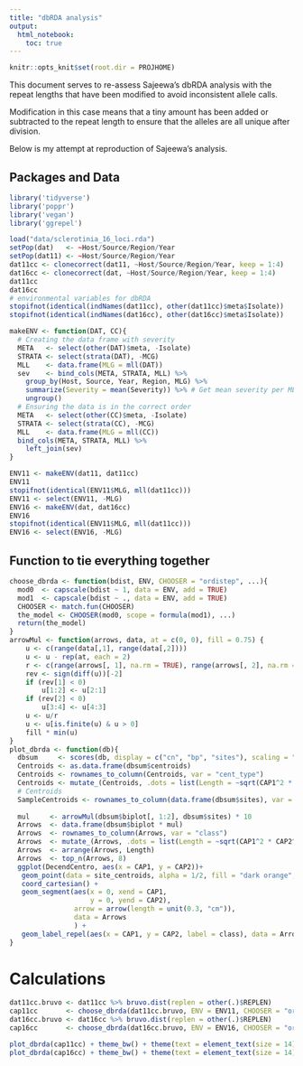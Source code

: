 ```yaml
---
title: "dbRDA analysis"
output: 
  html_notebook:
    toc: true
---
```



```r
knitr::opts_knit$set(root.dir = PROJHOME)
```


This document serves to re-assess Sajeewa's dbRDA analysis with the repeat
lengths that have been modified to avoid inconsistent allele calls. 

Modification in this case means that a tiny amount has been added or subtracted
to the repeat length to ensure that the alleles are all unique after division.

Below is my attempt at reproduction of Sajeewa's analysis.

## Packages and Data

```r
library('tidyverse')
library('poppr')
library('vegan')
library('ggrepel')
```


```r
load("data/sclerotinia_16_loci.rda")
setPop(dat)   <- ~Host/Source/Region/Year
setPop(dat11) <- ~Host/Source/Region/Year
dat11cc <- clonecorrect(dat11, ~Host/Source/Region/Year, keep = 1:4)
dat16cc <- clonecorrect(dat, ~Host/Source/Region/Year, keep = 1:4)
dat11cc
dat16cc
# environmental variables for dbRDA
stopifnot(identical(indNames(dat11cc), other(dat11cc)$meta$Isolate))
stopifnot(identical(indNames(dat16cc), other(dat16cc)$meta$Isolate))

makeENV <- function(DAT, CC){
  # Creating the data frame with severity
  META   <- select(other(DAT)$meta, -Isolate)
  STRATA <- select(strata(DAT), -MCG)
  MLL    <- data.frame(MLG = mll(DAT))
  sev    <- bind_cols(META, STRATA, MLL) %>%
    group_by(Host, Source, Year, Region, MLG) %>% 
    summarize(Severity = mean(Severity)) %>% # Get mean severity per MLG
    ungroup()
  # Ensuring the data is in the correct order
  META   <- select(other(CC)$meta, -Isolate)
  STRATA <- select(strata(CC), -MCG)
  MLL    <- data.frame(MLG = mll(CC))
  bind_cols(META, STRATA, MLL) %>% 
    left_join(sev)
}

ENV11 <- makeENV(dat11, dat11cc)
ENV11
stopifnot(identical(ENV11$MLG, mll(dat11cc)))
ENV11 <- select(ENV11, -MLG)
ENV16 <- makeENV(dat, dat16cc)
ENV16
stopifnot(identical(ENV11$MLG, mll(dat11cc)))
ENV16 <- select(ENV16, -MLG)
```


## Function to tie everything together


```r
choose_dbrda <- function(bdist, ENV, CHOOSER = "ordistep", ...){
  mod0  <- capscale(bdist ~ 1, data = ENV, add = TRUE)
  mod1  <- capscale(bdist ~ ., data = ENV, add = TRUE)
  CHOOSER <- match.fun(CHOOSER)
  the_model <- CHOOSER(mod0, scope = formula(mod1), ...)
  return(the_model)
}
arrowMul <- function(arrows, data, at = c(0, 0), fill = 0.75) {
    u <- c(range(data[,1], range(data[,2])))
    u <- u - rep(at, each = 2)
    r <- c(range(arrows[, 1], na.rm = TRUE), range(arrows[, 2], na.rm = TRUE))
    rev <- sign(diff(u))[-2]
    if (rev[1] < 0)
        u[1:2] <- u[2:1]
    if (rev[2] < 0)
        u[3:4] <- u[4:3]
    u <- u/r
    u <- u[is.finite(u) & u > 0]
    fill * min(u)
}
plot_dbrda <- function(db){
  dbsum     <- scores(db, display = c("cn", "bp", "sites"), scaling = "sites")
  Centroids <- as.data.frame(dbsum$centroids)
  Centroids <- rownames_to_column(Centroids, var = "cent_type")
  Centroids <- mutate_(Centroids, .dots = list(Length = ~sqrt(CAP1^2 * CAP2^2)))
  # Centroids
  SampleCentroids <- rownames_to_column(data.frame(dbsum$sites), var = "isolate_names")
  
  mul     <- arrowMul(dbsum$biplot[, 1:2], dbsum$sites) * 10
  Arrows  <- data.frame(dbsum$biplot * mul)
  Arrows  <- rownames_to_column(Arrows, var = "class")
  Arrows  <- mutate_(Arrows, .dots = list(Length = ~sqrt(CAP1^2 * CAP2^2)))
  Arrows  <- arrange(Arrows, Length)
  Arrows  <- top_n(Arrows, 8)
  ggplot(DecendCentro, aes(x = CAP1, y = CAP2))+
   geom_point(data = site_centroids, alpha = 1/2, fill = "dark orange", color = "black", size = 2.5, pch = 21)+
   coord_cartesian() +
   geom_segment(aes(x = 0, xend = CAP1, 
                    y = 0, yend = CAP2),
                arrow = arrow(length = unit(0.3, "cm")), 
                data = Arrows
                ) + 
   geom_label_repel(aes(x = CAP1, y = CAP2, label = class), data = Arrows)
}
```


# Calculations

```r
dat11cc.bruvo <- dat11cc %>% bruvo.dist(replen = other(.)$REPLEN)
cap11cc       <- choose_dbrda(dat11cc.bruvo, ENV = ENV11, CHOOSER = "ordistep")
dat16cc.bruvo <- dat16cc %>% bruvo.dist(replen = other(.)$REPLEN)
cap16cc       <- choose_dbrda(dat16cc.bruvo, ENV = ENV16, CHOOSER = "ordistep")
```

```r
plot_dbrda(cap11cc) + theme_bw() + theme(text = element_text(size = 14))
plot_dbrda(cap16cc) + theme_bw() + theme(text = element_text(size = 14))
```


